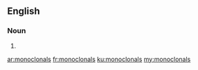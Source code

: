 ==English==

===Noun===
{{head|en|plural}}

# {{plural of|monoclonal|lang=en|nocat=1}}

[[ar:monoclonals]]
[[fr:monoclonals]]
[[ku:monoclonals]]
[[my:monoclonals]]